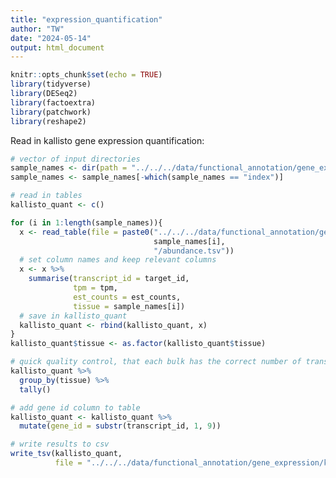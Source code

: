 ```yaml
---
title: "expression_quantification"
author: "TW"
date: "2024-05-14"
output: html_document
---
```


```r
knitr::opts_chunk$set(echo = TRUE)
library(tidyverse)
library(DESeq2)
library(factoextra)
library(patchwork)
library(reshape2)
```


Read in kallisto gene expression quantification:

```r
# vector of input directories
sample_names <- dir(path = "../../../data/functional_annotation/gene_expression/kallisto/")
sample_names <- sample_names[-which(sample_names == "index")]

# read in tables
kallisto_quant <- c()

for (i in 1:length(sample_names)){
  x <- read_table(file = paste0("../../../data/functional_annotation/gene_expression/kallisto/",
                                sample_names[i],
                                "/abundance.tsv"))
  # set column names and keep relevant columns
  x <- x %>%
    summarise(transcript_id = target_id,
              tpm = tpm,
              est_counts = est_counts,
              tissue = sample_names[i])
  # save in kallisto_quant
  kallisto_quant <- rbind(kallisto_quant, x)
}
kallisto_quant$tissue <- as.factor(kallisto_quant$tissue)

# quick quality control, that each bulk has the correct number of transcripts
kallisto_quant %>%
  group_by(tissue) %>%
  tally()

# add gene id column to table
kallisto_quant <- kallisto_quant %>%
  mutate(gene_id = substr(transcript_id, 1, 9))

# write results to csv
write_tsv(kallisto_quant,
          file = "../../../data/functional_annotation/gene_expression/kallisto/all_tissue_expression.csv")
```

